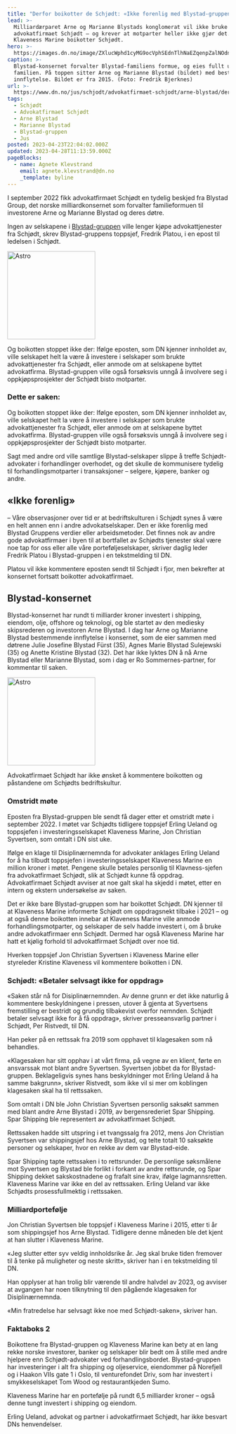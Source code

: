 ```yaml
---
title: "Derfor boikotter de Schjødt: «Ikke forenlig med Blystad-gruppens verdier»"
lead: >-
  Milliardærparet Arne og Marianne Blystads konglomerat vil ikke bruke
  advokatfirmaet Schjødt – og krever at motparter heller ikke gjør det. Også
  Klaveness Marine boikotter Schjødt.
hero: >-
  https://images.dn.no/image/ZXlucWphd1cyMG9ocVphSEdnTlhNaEZqenpZalNOdnY0U2VKL0RFamdIbz0=/nhst/binary/5d708bafc2b055cbe5f488bc7e995af4?image_version=1080
caption: >-
  Blystad-konsernet forvalter Blystad-familiens formue, og eies fullt ut av
  familien. På toppen sitter Arne og Marianne Blystad (bildet) med bestemmende
  innflytelse. Bildet er fra 2015. (Foto: Fredrik Bjerknes)
url: >-
  https://www.dn.no/jus/schjodt/advokatfirmaet-schjodt/arne-blystad/derfor-boikotter-de-schjodt-ikke-forenlig-med-blystad-gruppens-verdier/2-1-1438547
tags:
  - Schjødt
  - Advokatfirmaet Schjødt
  - Arne Blystad
  - Marianne Blystad
  - Blystad-gruppen
  - Jus
posted: 2023-04-23T22:04:02.000Z
updated: 2023-04-28T11:13:59.000Z
pageBlocks:
  - name: Agnete Klevstrand
    email: agnete.klevstrand@dn.no
    _template: byline
---
```


I september 2022 fikk advokatfirmaet Schjødt en tydelig beskjed fra Blystad Group, det norske milliardkonsernet som forvalter familieformuen til investorene Arne og Marianne Blystad og deres døtre.

Ingen av selskapene i [Blystad-gruppen](/) ville lenger kjøpe advokattjenester fra Schjødt, skrev Blystad-gruppens toppsjef, Fredrik Platou, i en epost til ledelsen i Schjødt.

<img
  src="https://images.dn.no/image/ZXlucWphd1cyMG9ocVphSEdnTlhNaEZqenpZalNOdnY0U2VKL0RFamdIbz0=/nhst/binary/55cff71d223e804f0872fdfb0e3fb450?image_version=1080"
  width="200"
  alt="Astro"
  class="wider"
/>

Og boikotten stoppet ikke der: Ifølge eposten, som DN kjenner innholdet av, ville selskapet helt la være å investere i selskaper som brukte advokattjenester fra Schjødt, eller anmode om at selskapene byttet advokatfirma. Blystad-gruppen ville også forsøksvis unngå å involvere seg i oppkjøpsprosjekter der Schjødt bisto motparter.

<div class="factbox">
  <h3>Dette er saken:</h3>
  <p>
    Og boikotten stoppet ikke der: Ifølge eposten, som DN kjenner innholdet av,
    ville selskapet helt la være å investere i selskaper som brukte
    advokattjenester fra Schjødt, eller anmode om at selskapene byttet
    advokatfirma. Blystad-gruppen ville også forsøksvis unngå å involvere seg i
    oppkjøpsprosjekter der Schjødt bisto motparter.
  </p>
</div>
Sagt med andre ord ville samtlige Blystad-selskaper slippe å treffe Schjødt-advokater
i forhandlinger overhodet, og det skulle de kommunisere tydelig til forhandlingsmotparter
i transaksjoner – selgere, kjøpere, banker og andre.

## «Ikke forenlig»

– Våre observasjoner over tid er at bedriftskulturen i Schjødt synes å være en helt annen enn i andre advokatselskaper. Den er ikke forenlig med Blystad Gruppens verdier eller arbeidsmetoder. Det finnes nok av andre gode advokatfirmaer i byen til at bortfallet av Schjødts tjenester skal være noe tap for oss eller alle våre porteføljeselskaper, skriver daglig leder Fredrik Platou i Blystad-gruppen i en tekstmelding til DN.

Platou vil ikke kommentere eposten sendt til Schjødt i fjor, men bekrefter at konsernet fortsatt boikotter advokatfirmaet.

## Blystad-konsernet

Blystad-konsernet har rundt ti milliarder kroner investert i shipping, eiendom, olje, offshore og teknologi, og ble startet av den mediesky skipsrederen og investoren Arne Blystad. I dag har Arne og Marianne Blystad bestemmende innflytelse i konsernet, som de eier sammen med døtrene Julie Josefine Blystad Fürst (35), Agnes Marie Blystad Sulejewski (35) og Anette Kristine Blystad (32). Det har ikke lyktes DN å nå Arne Blystad eller Marianne Blystad, som i dag er Ro Sommernes-partner, for kommentar til saken.

<img
  src="https://images.dn.no/image/ZXlucWphd1cyMG9ocVphSEdnTlhNaEZqenpZalNOdnY0U2VKL0RFamdIbz0=/nhst/binary/b82f738d4b66b94dc24a638b4a1d8495?image_version=1080"
  width="200"
  alt="Astro"
/>

Advokatfirmaet Schjødt har ikke ønsket å kommentere boikotten og påstandene om Schjødts bedriftskultur.

### Omstridt møte

Eposten fra Blystad-gruppen ble sendt få dager etter et omstridt møte i september 2022. I møtet var Schjødts tidligere toppsjef Erling Ueland og toppsjefen i investeringsselskapet Klaveness Marine, Jon Christian Syvertsen, som omtalt i DN sist uke.

Ifølge en klage til Disiplinærnemnda for advokater anklages Erling Ueland for å ha tilbudt toppsjefen i investeringsselskapet Klaveness Marine en million kroner i møtet. Pengene skulle betales personlig til Klavness-sjefen fra advokatfirmaet Schjødt, slik at Schjødt kunne få oppdrag. Advokatfirmaet Schjødt avviser at noe galt skal ha skjedd i møtet, etter en intern og ekstern undersøkelse av saken.

Det er ikke bare Blystad-gruppen som har boikottet Schjødt. DN kjenner til at Klaveness Marine informerte Schjødt om oppdragsnekt tilbake i 2021 – og at også denne boikotten innebar at Klaveness Marine ville anmode forhandlingsmotparter, og selskaper de selv hadde investert i, om å bruke andre advokatfirmaer enn Schjødt. Dermed har også Klaveness Marine har hatt et kjølig forhold til advokatfirmaet Schjødt over noe tid.

Hverken toppsjef Jon Christian Syvertsen i Klaveness Marine eller styreleder Kristine Klaveness vil kommentere boikotten i DN.

### Schjødt: «Betaler selvsagt ikke for oppdrag»

«Saken står nå for Disiplinærnemnden. Av denne grunn er det ikke naturlig å kommentere beskyldningene i pressen, utover å gjenta at Syvertsens fremstilling er bestridt og grundig tilbakevist overfor nemnden. Schjødt betaler selvsagt ikke for å få oppdrag», skriver presseansvarlig partner i Schjødt, Per Ristvedt, til DN.

Han peker på en rettssak fra 2019 som opphavet til klagesaken som nå behandles.

«Klagesaken har sitt opphav i at vårt firma, på vegne av en klient, førte en ansvarssak mot blant andre Syvertsen. Syvertsen jobbet da for Blystad-gruppen. Beklageligvis synes hans beskyldninger mot Erling Ueland å ha samme bakgrunn», skriver Ristvedt, som ikke vil si mer om koblingen klagesaken skal ha til rettssaken.

Som omtalt i DN ble John Christian Syvertsen personlig saksøkt sammen med blant andre Arne Blystad i 2019, av bergensrederiet Spar Shipping. Spar Shipping ble representert av advokatfirmaet Schjødt.

Rettssaken hadde sitt utspring i et tvangssalg fra 2012, mens Jon Christian Syvertsen var shippingsjef hos Arne Blystad, og telte totalt 10 saksøkte personer og selskaper, hvor en rekke av dem var Blystad-eide.

Spar Shipping tapte rettssaken i to rettsrunder. De personlige søksmålene mot Syvertsen og Blystad ble forlikt i forkant av andre rettsrunde, og Spar Shipping dekket sakskostnadene og frafalt sine krav, ifølge lagmannsretten. Klaveness Marine var ikke en del av rettssaken. Erling Ueland var ikke Schjødts prosessfullmektig i rettssaken.

### Milliardportefølje

Jon Christian Syvertsen ble toppsjef i Klaveness Marine i 2015, etter ti år som shippingsjef hos Arne Blystad. Tidligere denne måneden ble det kjent at han slutter i Klaveness Marine.

«Jeg slutter etter syv veldig innholdsrike år. Jeg skal bruke tiden fremover til å tenke på muligheter og neste skritt», skriver han i en tekstmelding til DN.

Han opplyser at han trolig blir værende til andre halvdel av 2023, og avviser at avgangen har noen tilknytning til den pågående klagesaken for Disiplinærnemnda.

«Min fratredelse har selvsagt ikke noe med Schjødt-saken», skriver han.

### Faktaboks 2

Boikottene fra Blystad-gruppen og Klaveness Marine kan bety at en lang rekke norske investorer, banker og selskaper blir bedt om å stille med andre hjelpere enn Schjødt-advokater ved forhandlingsbordet. Blystad-gruppen har investeringer i alt fra shipping og oljeservice, eiendommer på Norefjell og i Haakon VIIs gate 1 i Oslo, til venturefondet Driv, som har investert i smykkeselskapet Tom Wood og restaurantkjeden Sumo.

Klaveness Marine har en portefølje på rundt 6,5 milliarder kroner – også denne tungt investert i shipping og eiendom.

Erling Ueland, advokat og partner i advokatfirmaet Schjødt, har ikke besvart DNs henvendelser.
